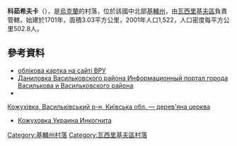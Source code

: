 {{coord|50|15|13|N|30|14|0|E|scale:30000|display=title}}

'''科茹希夫卡'''（{{lang-uk|Кожухівка}}），是[[烏克蘭|烏克蘭]]的村落，位於該國中北部[[基輔州|基輔州]]，由[[瓦西里基夫區|瓦西里基夫區]]負責管轄，始建於1701年，面積3.03平方公里，2001年人口1,522，人口密度每平方公里502.8人。

==參考資料==
*[http://gska2.rada.gov.ua/pls/z7502/A005?rdat1=22.07.2008&rf7571=15427 облікова картка на сайті ВРУ]{{dead link|date=2018年4月 |bot=InternetArchiveBot |fix-attempted=yes }}
*[http://vasilkiv.org.ua/vasilkovskiy-rayon/danilovka-vasilkovskogo-rayona.html  Даниловка Васильковского района Информационный портал города Василькова и Васильковского района] {{Wayback|url=http://vasilkiv.org.ua/vasilkovskiy-rayon/danilovka-vasilkovskogo-rayona.html |date=20160309054853 }}
*
[http://www.derev.org.ua/kyivska/kozhykhivka.htm Кожухівка, Васильківський р-н, Київська обл. — дерев'яна церква] {{Wayback|url=http://www.derev.org.ua/kyivska/kozhykhivka.htm |date=20200219002307 }}
*[http://ukrainaincognita.com/ru/khramy/kozhukhovka Кожуховка Украина Инкогнита] {{Wayback|url=http://ukrainaincognita.com/ru/khramy/kozhukhovka |date=20191102031935 }}

{{DEFAULTSORT:Кожухівка}}
[[Category:基輔州村落|Category:基輔州村落]]
[[Category:瓦西里基夫區村落|Category:瓦西里基夫區村落]]


{{Kiev-geo-stub}}